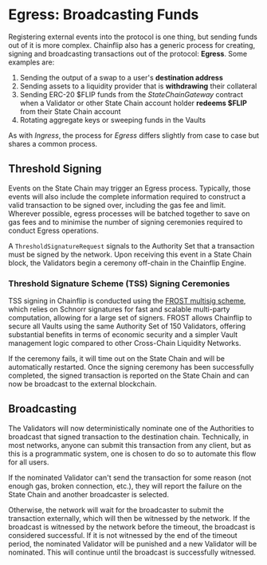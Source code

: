 # Egress: Broadcasting Funds

Registering external events into the protocol is one thing, but sending funds out of it is more complex. Chainflip also has a generic process for creating, signing and broadcasting transactions out of the protocol: **Egress**. 
Some examples are:

1. Sending the output of a swap to a user's **destination address**
2. Sending assets to a liquidity provider that is **withdrawing** their collateral
3. Sending ERC-20 \$FLIP funds from the *StateChainGateway* contract when a Validator or other State Chain account holder **redeems $FLIP** from their State Chain account
4. Rotating aggregate keys or sweeping funds in the Vaults

As with *Ingress*, the process for *Egress* differs slightly from case to case but shares a common process.

## Threshold Signing

Events on the State Chain may trigger an Egress process. Typically, those events will also include the complete information required to construct a valid transaction to be signed over, including the gas fee and limit. Wherever possible, egress processes will be batched together to save on gas fees and to minimise the number of signing ceremonies required to conduct Egress operations.&#x20;

A `ThresholdSignatureRequest` signals to the Authority Set that a transaction must be signed by the network. Upon receiving this event in a State Chain block, the Validators begin a ceremony off-chain in the Chainflip Engine.&#x20;

### Threshold Signature Scheme (TSS) Signing Ceremonies

TSS signing in Chainflip is conducted using the [FROST multisig scheme](../components/frost-signature-scheme.md), which relies on Schnorr signatures for fast and scalable multi-party computation, allowing for a large set of signers. FROST allows Chainflip to secure all Vaults using the same Authority Set of 150 Validators, offering substantial benefits in terms of economic security and a simpler Vault management logic compared to other Cross-Chain Liquidity Networks.

If the ceremony fails, it will time out on the State Chain and will be automatically restarted. Once the signing ceremony has been successfully completed, the signed transaction is reported on the State Chain and can now be broadcast to the external blockchain.

## Broadcasting

The Validators will now deterministically nominate one of the Authorities to broadcast that signed transaction to the destination chain. Technically, in most networks, anyone can submit this transaction from any client, but as this is a programmatic system, one is chosen to do so to automate this flow for all users.

If the nominated Validator can't send the transaction for some reason (not enough gas, broken connection, etc.), they will report the failure on the State Chain and another broadcaster is selected.&#x20;

Otherwise, the network will wait for the broadcaster to submit the transaction externally, which will then be witnessed by the network. If the broadcast is witnessed by the network before the timeout, the broadcast is considered successful. If it is not witnessed by the end of the timeout period, the nominated Validator will be punished and a new Validator will be nominated. This will continue until the broadcast is successfully witnessed.

###

###
